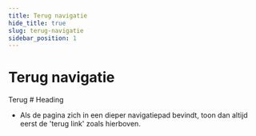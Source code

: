 ```yaml
---
title: Terug navigatie
hide_title: true
slug: terug-navigatie
sidebar_position: 1
---
```



# Terug navigatie

<ComponentExample>
  <div>
    <Link href="#" showIcon="before" icon="terug">
      Terug
    </Link>
    # Heading
  </div>
</ComponentExample>

- Als de pagina zich in een dieper navigatiepad bevindt, toon dan altijd eerst de 'terug link' zoals hierboven.
